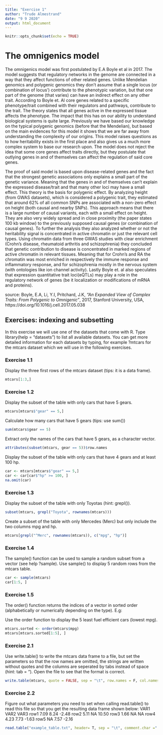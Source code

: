 ```yaml
---
title: "Exercise 1"
author: "Trude Almestrand"
date: "9 9 2020"
output: html_document
---
```


```r
knitr::opts_chunk$set(echo = TRUE)
```
# The omnigenics model
The omnigenics model was first postulated by E.A Boyle et al in 2017. The model suggests that regulatory networks in the genome are connected in a way that they affect functions of other related genes. Unlike Mendelian genomics and polygenic genomics they don't assume that a single locus (or combination of locus') contribute to the phenotypic variation, but that one part of the genome (that varies) can have an indirect effect on any other trait. According to Boyle et. Al core genes related to a specific phenotype/trait combined with their regulators and pathways, contribute to the trait. The theory states that all genes active in the expressed tissue affects the phenotype.  The impact that this has on our ability to understand biological systems is quite large. Previously we have based our knowledge on the typical polygenic genomics (before that the Mendelian), but based on the main evidences for this model it shows that we are far away from understanding the complexity of our origins. This model raises questions as to how heritability exists in the first place and also gives us a much more complex system to base our research upon. The model does not reject the idea that some core genes affect traits directly, but they postulate that outlying genes in and of themselves can affect the regulation of said core genes. 

The proof of said model is based upon disease-related genes and the fact that the strongest genetic associations only explains a small part of the genetic variance. Meaning that the genes in and of themselves can't explain the expressed disease/trait and that many other loci may have a small effect. This theory is the basis for polygenic effect. By analyzing height (from GWAS datasets), which is considered a polygenic trait, they estimated that around 62% of all common SNPs are associated with a non-zero effect on height (both causal and nearby SNPs). This approach means that there is a large number of causal variants, each with a small effect on height. They are also very widely spread and in close proximity (the paper states 100 kb window) to the previously supposed causal genes (or combination of causal genes). To further the analysis they also analyzed whether or not the heritability signal is concentrated in active chromatin or just the relevant cell types. Using chromatin data from three GWAS studies with clear enrichment (Crohn's disease, rheumatoid arthritis and schizophrenia) they concluded that genetic contribution to disease is concentrated in marked regions of active chromatin in relevant tissues. Meaning that for Crohn's and RA the chromatin was most enriched in respectively the immune response and inflammatory response, and for schizophrenia mostly in the nervous system (with ontologies like ion channel activity). Lastly Boyle et. al also speculates that expression quantitative trait loci(eQTLs) may play a role in the regulatory network of genes (be it localization or modifications of mRNA and proteins). 

source: Boyle, E.A, Li, Y.I, Pritchard, J.K, *"An Expanded View of Complex Traits: From Polygenic to Omnigenic"*, 2017, Stanford University, USA, https://doi.org/10.1016/j.cell.2017.05.038 


## Exercises: indexing and subsetting
In this exercise we will use one of the datasets that come with R. Type library(help = "datasets") to list all available datasets. You can get more detailed information for each datasets by typing, for example ?mtcars for the mtcars dataset which we will use in the following exercises.

### Exercise 1.1

Display the three first rows of the mtcars dataset (tips: it is a data frame). 
```r
mtcars[1:3,]
```


### Exercise 1.2

Display the subset of the table with only cars that have 5 gears.

```r
mtcars[mtcars$"gear" == 5,]
```

Calculate how many cars that have 5 gears (tips: use sum())
```r
sum(mtcars$gear == 5)
```

Extract only the names of the cars that have 5 gears, as a character vector.
```r
attributes(subset(mtcars, gear == 5))$row.names
```

Display the subset of the table with only cars that have 4 gears and at least 100 hp.
```r
car <- mtcars[mtcars$"gear" == 5,]
car <- car[car$"hp" >= 100, ]
na.omit(car)
```


### Exercise 1.3
Display the subset of the table with only Toyotas (hint: grepl()).
```r
subset(mtcars, grepl("Toyota", rownames(mtcars)))
```

Create a subset of the table with only Mercedes (Merc) but only include the two columns mpg and hp.
```r
mtcars[grepl("^Merc", rownames(mtcars)), c("mpg", "hp")]
```


### Exercise 1.4
The sample() function can be used to sample a random subset from a vector (see help ?sample). Use sample() to display 5 random rows from the mtcars table.
```r
car <- sample(mtcars)
car[1:5, ]
```


### Exercise 1.5
The order() function returns the indices of a vector in sorted order (alphabetically or numerically depending on the type). E.g:

Use the order function to display the 5 least fuel efficient cars (lowest mpg).
```r
mtcars.sorted <- order(mtcars$mpg)
mtcars[mtcars.sorted[1:5], ]

```

### Exercise 2.1
Use write.table() to write the mtcars data frame to a file, but set the parameters so that the row names are omitted, the strings are written without quotes and the columns are seperated by tabs instead of space (hint: tab = "\t"). Open the file to see that the format is correct.
```r
write.table(mtcars, quote = FALSE, sep = "\t", row.names = F, col.names = T)
```

### Exercise 2.2
Figure out what parameters you need to set when calling read.table() to read this file so that you get the resulting data frame shown below:
     VAR1 VAR2  VAR3
row1 7.09 8.24 -2.48
row2 5.11   NA 10.50
row3 1.66   NA    NA
row4 4.23 7.73 -1.63
row5   NA 7.57 -2.16

```r
read.table("example_table.txt", header= T, sep = "\t", comment.char ="!", fill = TRUE)
```

